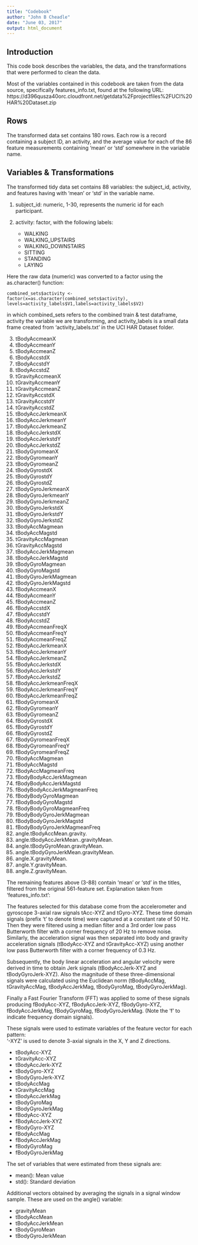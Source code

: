 ```yaml
---
title: "Codebook"
author: "John B Cheadle"
date: "June 03, 2017"
output: html_document
---
```


## Introduction

This code book describes the variables, the data, and the transformations that were performed to clean the data.

Most of the variables contained in this codebook are taken from the data source, specifically features_info.txt, found at the following URL: https://d396qusza40orc.cloudfront.net/getdata%2Fprojectfiles%2FUCI%20HAR%20Dataset.zip

## Rows

The transformed data set contains 180 rows.  Each row is a record containing a subject ID, an activity, and the average value for each of the 86 feature measurements containing 'mean' or 'std' somewhere in the variable name.

## Variables & Transformations

The transformed tidy data set contains 88 variables: the subject_id, activity, and features having with 'mean' or 'std' in the variable name.

1. subject_id: numeric, 1-30, represents the numeric id for each participant.

2. activity: factor, with the following labels: 
    + WALKING
    + WALKING_UPSTAIRS
    + WALKING_DOWNSTAIRS
    + SITTING
    + STANDING
    + LAYING

Here the raw data (numeric) was converted to a factor using the as.character() function:

```
combined_sets$activity <- factor(x=as.character(combined_sets$activity), levels=activity_labels$V1,labels=activity_labels$V2)
```

in which combined_sets refers to the combined train & test dataframe, activity the variable we are transforming, and activity_labels is a small data frame created from 'activity_labels.txt' in the UCI HAR Dataset folder.

3. tBodyAccmeanX              
4. tBodyAccmeanY                       
5. tBodyAccmeanZ                       
6. tBodyAccstdX                    
7. tBodyAccstdY                        
8. tBodyAccstdZ                        
9. tGravityAccmeanX                   
10. tGravityAccmeanY                    
11. tGravityAccmeanZ                    
12. tGravityAccstdX                 
13. tGravityAccstdY                     
14. tGravityAccstdZ                     
15. tBodyAccJerkmeanX                   
16. tBodyAccJerkmeanY                   
17. tBodyAccJerkmeanZ                   
18. tBodyAccJerkstdX                    
19. tBodyAccJerkstdY                    
20. tBodyAccJerkstdZ                    
21. tBodyGyromeanX                      
22. tBodyGyromeanY                      
23. tBodyGyromeanZ                      
24. tBodyGyrostdX                      
25. tBodyGyrostdY                      
26. tBodyGyrostdZ                       
27. tBodyGyroJerkmeanX                  
28. tBodyGyroJerkmeanY                  
29. tBodyGyroJerkmeanZ                  
30. tBodyGyroJerkstdX                  
31. tBodyGyroJerkstdY                   
32. tBodyGyroJerkstdZ                   
33. tBodyAccMagmean                     
34. tBodyAccMagstd                      
35. tGravityAccMagmean                  
36. tGravityAccMagstd                   
37. tBodyAccJerkMagmean                 
38. tBodyAccJerkMagstd                  
39. tBodyGyroMagmean                    
40. tBodyGyroMagstd                     
41. tBodyGyroJerkMagmean                
42. tBodyGyroJerkMagstd                 
43. fBodyAccmeanX                       
44. fBodyAccmeanY                       
45. fBodyAccmeanZ                       
46. fBodyAccstdX                        
47. fBodyAccstdY                        
48. fBodyAccstdZ                        
49. fBodyAccmeanFreqX                   
50. fBodyAccmeanFreqY                   
51. fBodyAccmeanFreqZ                   
52. fBodyAccJerkmeanX                   
53. fBodyAccJerkmeanY                   
54. fBodyAccJerkmeanZ                   
55. fBodyAccJerkstdX                    
56. fBodyAccJerkstdY                    
57. fBodyAccJerkstdZ                    
58. fBodyAccJerkmeanFreqX               
59. fBodyAccJerkmeanFreqY               
60. fBodyAccJerkmeanFreqZ               
61. fBodyGyromeanX                      
62. fBodyGyromeanY                      
63. fBodyGyromeanZ                      
64. fBodyGyrostdX                       
65. fBodyGyrostdY                       
66. fBodyGyrostdZ                       
67. fBodyGyromeanFreqX                  
68. fBodyGyromeanFreqY                  
69. fBodyGyromeanFreqZ                  
70. fBodyAccMagmean                     
71. fBodyAccMagstd                      
72. fBodyAccMagmeanFreq                 
73. fBodyBodyAccJerkMagmean             
74. fBodyBodyAccJerkMagstd              
75. fBodyBodyAccJerkMagmeanFreq         
76. fBodyBodyGyroMagmean                
77. fBodyBodyGyroMagstd                 
78. fBodyBodyGyroMagmeanFreq            
79. fBodyBodyGyroJerkMagmean            
80. fBodyBodyGyroJerkMagstd             
81. fBodyBodyGyroJerkMagmeanFreq        
82. angle.tBodyAccMean.gravity.         
83. angle.tBodyAccJerkMean..gravityMean.
84. angle.tBodyGyroMean.gravityMean.    
85. angle.tBodyGyroJerkMean.gravityMean.
86. angle.X.gravityMean.                
87. angle.Y.gravityMean.                
88. angle.Z.gravityMean.   

The remaining features above (3-88) contain 'mean' or 'std' in the titles, filtered from the original 561-feature set.  Explanation taken from 'features_info.txt':

The features selected for this database come from the accelerometer and gyroscope 3-axial raw signals tAcc-XYZ and tGyro-XYZ. These time domain signals (prefix 't' to denote time) were captured at a constant rate of 50 Hz. Then they were filtered using a median filter and a 3rd order low pass Butterworth filter with a corner frequency of 20 Hz to remove noise. Similarly, the acceleration signal was then separated into body and gravity acceleration signals (tBodyAcc-XYZ and tGravityAcc-XYZ) using another low pass Butterworth filter with a corner frequency of 0.3 Hz. 

Subsequently, the body linear acceleration and angular velocity were derived in time to obtain Jerk signals (tBodyAccJerk-XYZ and tBodyGyroJerk-XYZ). Also the magnitude of these three-dimensional signals were calculated using the Euclidean norm (tBodyAccMag, tGravityAccMag, tBodyAccJerkMag, tBodyGyroMag, tBodyGyroJerkMag). 

Finally a Fast Fourier Transform (FFT) was applied to some of these signals producing fBodyAcc-XYZ, fBodyAccJerk-XYZ, fBodyGyro-XYZ, fBodyAccJerkMag, fBodyGyroMag, fBodyGyroJerkMag. (Note the 'f' to indicate frequency domain signals). 

These signals were used to estimate variables of the feature vector for each pattern:  
'-XYZ' is used to denote 3-axial signals in the X, Y and Z directions.

+ tBodyAcc-XYZ
+ tGravityAcc-XYZ
+ tBodyAccJerk-XYZ
+ tBodyGyro-XYZ
+ tBodyGyroJerk-XYZ
+ tBodyAccMag
+ tGravityAccMag
+ tBodyAccJerkMag
+ tBodyGyroMag
+ tBodyGyroJerkMag
+ fBodyAcc-XYZ
+ fBodyAccJerk-XYZ
+ fBodyGyro-XYZ
+ fBodyAccMag
+ fBodyAccJerkMag
+ fBodyGyroMag
+ fBodyGyroJerkMag

The set of variables that were estimated from these signals are: 

+ mean(): Mean value
+ std(): Standard deviation

Additional vectors obtained by averaging the signals in a signal window sample. These are used on the angle() variable:

+ gravityMean
+ tBodyAccMean
+ tBodyAccJerkMean
+ tBodyGyroMean
+ tBodyGyroJerkMean


